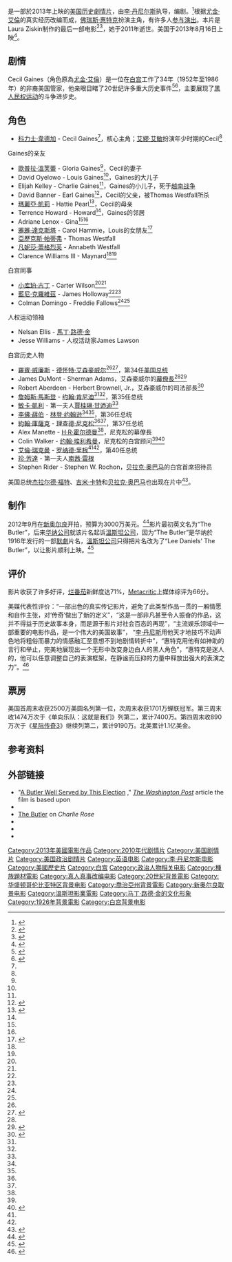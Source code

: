 {{noteTA
|T=zh-tw:白宮第一管家; zh-hk:白宮管家; zh-cn:白宫管家;
|G1=Show
|G2=Movie
|1=zh-hans:斯特朗;zh-hant:史壯;
|2=zh-tw:白宮第一管家; zh-hk:白宮管家; zh-cn:白宫管家;
|3=zh-tw:佛瑞斯·惠特克; zh-cn:福里斯特·惠特克; zh-hk:科力士·韋德加;
}}
{{Infobox film
| name           = 白宮管家
| original_name  = ''{{lang|en|The Butler}}''
| image          = The Butler poster.jpg
| image_size     =
| alt            =
| caption        = 美国海报
| director       = [[李·丹尼尔斯|李·丹尼尔斯]]
| producer       = Pamela Oas Williams<br />Laura Ziskin<br />[[李·丹尼尔斯|李·丹尼尔斯]]<br />Buddy Patrick<br />Cassian Elwes
| writer         = {{Link-en|丹尼·史壯|Danny Strong}}
| based on       = {{based on|''A Butler Well Served by This Election''|Wil Haygood}}
| starring       = <!-- PER POSTER'S BILLING BLOCK. DO NOT CHANGE-->[[科力士·韋德加|科力士·韋德加]]<br />[[奧花·雲費|奧花·雲費]]
| music          = Rodrigo Leão
| cinematography = Andrew Dunn
| editing        = Joe Klotz
| studio         = Laura Ziskin Productions<br />Windy Hill Pictures
| distributor    = [[溫斯坦影業|溫斯坦影業]]
| released       = {{film date|2013|08|16}}
| runtime        = 132 分钟
| country        = 美国<ref>[http://www.apdnews.com/news/32263.html “白宫管家”与8位总统的故事] {{webarchive|url=https://web.archive.org/web/20130823091520/http://www.apdnews.com/news/32263.html |date=2013-08-23 }}，亚太日报，2013年8月20日</ref>
| budget         = $3000万
| gross          = $167,708,305<ref>{{cite web |url=http://boxofficemojo.com/movies/?page=main&id=butler.htm |title=Lee Daniels' The Butler (2013) |publisher=Box Office Mojo |date= |accessdate=2013-12-07 |archive-date=2019-05-21 |archive-url=https://web.archive.org/web/20190521180127/https://www.boxofficemojo.com/movies/?page=main&id=butler.htm |dead-url=no }}</ref>
| hk_name        = 白宮管家
| tw_name        = 白宮第一管家
| cn_name        = 白宫管家
}}
{{作品名稱|name=''The Butler''|hk=白宮管家|tw=白宮第一管家|equiv-cn=hk}}是一部於2013年上映的[[美国|美国]][[历史|历史]][[劇情片|劇情片]]，由[[李·丹尼尔斯|李·丹尼尔斯]]执导，{{Link-en|丹尼·史壯|Danny Strong}}编剧。<ref name=THRCast>{{cite news |last=Nordyke |first=Kimberly |title='The Butler' Trailer: Oprah Winfrey Plays 'Proud' Wife to Forest Whitaker (Video) |url=http://www.hollywoodreporter.com/race/butler-trailer-oprah-winfrey-plays-518900 |accessdate=10 May 2013 |newspaper=[[The_Hollywood_Reporter|The Hollywood Reporter]] |date=7 May 2013 |archive-date=2013-11-13 |archive-url=https://web.archive.org/web/20131113001222/http://www.hollywoodreporter.com/race/butler-trailer-oprah-winfrey-plays-518900 |dead-url=no }}</ref>根据[[尤金·艾倫|尤金·艾倫]]的真实经历改编而成，[[佛瑞斯·惠特克|佛瑞斯·惠特克]]扮演主角，有许多人[[群戏|参与演出]]。本片是Laura Ziskin制作的最后一部电影<ref name=boies>{{cite web |url=http://www.deadline.com/2013/07/citing-its-1916-silent-film-short-warner-bros-blocking-harvey-weinstein-from-using-the-butler-title-on-lee-daniels-film/ |title=UPDATE: David Boies Charges Extortion As He Returns Fire In 'The Butler' Spat Between Warner Bros And The Weinstein Company |last1=Fleming |first1=Mike, Jr. |date=6 July 2013 |publisher=[[Deadline.com|Deadline.com]] |accessdate=27 July 2013 |archive-date=2014-06-25 |archive-url=https://web.archive.org/web/20140625130908/http://www.deadline.com/2013/07/citing-its-1916-silent-film-short-warner-bros-blocking-harvey-weinstein-from-using-the-butler-title-on-lee-daniels-film/ |dead-url=no }}</ref><ref>{{cite news |last=Rosen |first=Christopher |title='The Butler' Trailer: Lee Daniels' 'Forrest Gump' |url=http://www.huffingtonpost.com/2013/05/08/the-butler-trailer_n_3237243.html?utm_hp_ref=entertainment |accessdate=10 May 2013 |newspaper=[[The_Huffington_Post|The Huffington Post]] |date=9 May 2013 |archive-date=2016-03-03 |archive-url=https://web.archive.org/web/20160303233658/http://www.huffingtonpost.com/2013/05/08/the-butler-trailer_n_3237243.html?utm_hp_ref=entertainment |dead-url=no }}</ref>，她于2011年逝世。美国于2013年8月16日上映<ref>{{cite web|url=http://metro.co.uk/2013/07/20/director-lee-daniels-loses-appeal-over-title-of-new-film-the-butler-3891423/|title=The Butler to be re-titled – but only slightly – following dispute over name|last=Williamson|first=Caroline|date=20 July 2013|publisher=''Metro''|accessdate=6 August 2013|archive-date=2019-05-27|archive-url=https://web.archive.org/web/20190527054142/https://metro.co.uk/2013/07/20/director-lee-daniels-loses-appeal-over-title-of-new-film-the-butler-3891423/|dead-url=no}}</ref>。

== 剧情 ==
Cecil Gaines（角色原為[[尤金·艾倫|尤金·艾倫]]）是一位在[[白宫|白宫]]工作了34年（1952年至1986年）的非裔美国管家，他亲眼目睹了20世纪许多重大历史事件<ref>{{cite news |last=Child |first=Ben |title=The Butler trailer: Oprah Winfrey in the White House |url=http://www.guardian.co.uk/film/2013/may/09/the-butler-trailer-forest-whitaker |accessdate=10 May 2013 |newspaper=[[The_Guardian|The Guardian]] |location=London |date=9 May 2013 |archive-date=2013-07-16 |archive-url=https://web.archive.org/web/20130716100645/http://www.guardian.co.uk/film/2013/may/09/the-butler-trailer-forest-whitaker |dead-url=no }}</ref><ref>{{cite news |last=Roberts |first=Roxanne |title=Trailer for 'The Butler,' based on life of the White House's Eugene Allen |url=http://www.washingtonpost.com/blogs/reliable-source/wp/2013/05/08/trailer-for-the-butler-based-on-life-of-the-white-houses-eugene-allen/ |accessdate=10 May 2013 |newspaper=[[The_Washington_Post|The Washington Post]] |date=8 May 2013 |author2=Amy Argetsinger |archive-date=2014-11-29 |archive-url=https://web.archive.org/web/20141129083000/http://www.washingtonpost.com/blogs/reliable-source/wp/2013/05/08/trailer-for-the-butler-based-on-life-of-the-white-houses-eugene-allen/ |dead-url=no }}</ref>，主要展现了[[非裔美国人|黑人]][[民权运动|民权运动]]的斗争进步史。

== 角色 ==
* [[科力士·韋德加|科力士·韋德加]] - Cecil Gaines<ref name=THRCast/>，核心主角；[[艾繆·艾敏|艾繆·艾敏]]扮演年少时期的Cecil<ref name=NYTR/>
;Gaines的亲友
* [[歐普拉·溫芙蕾|歐普拉·溫芙蕾]] - Gloria Gaines<ref name=THRCast/>，Cecil的妻子
* David Oyelowo - Louis Gaines<ref name=THRCast/>，Gaines的大儿子
* Elijah Kelley - Charlie Gaines<ref name=NYTR/>，Gaines的小儿子，死于[[越南战争|越南战争]]
* David Banner - Earl Gaines<ref name=NYTR>{{cite news|last=Scott|first=A.O.|title=Black Man, White House, and History|url=http://movies.nytimes.com/2013/08/16/movies/lee-daniels-the-butler-stars-forest-whitaker.html?pagewanted=all&_r=0|accessdate=17 August 2013|newspaper=The New York Times|date=15 August 2013}}</ref>，Cecil的父亲，被Thomas Westfall所杀
* [[瑪麗亞·凱莉|瑪麗亞·凱莉]] - Hattie Pearl<ref>{{cite web | title=Lee Daniels' The Butler (2013) | url=http://movies.nytimes.com/movie/456871/Lee-Daniels-The-Butler/cast | publisher = [[All_Media_Guide|All Media Guide]] via ''[[The_New_York_Times|The New York Times]]'' | accessdate=8 August 2013}}</ref>，Cecil的母亲
* Terrence Howard - Howard<ref name=THRCast/>，Gaines的邻居
* Adriane Lenox - Gina<ref name=NYTR/><ref name=TNYTCast/>
* [[雅雅·達克斯塔|雅雅·達克斯塔]] - Carol Hammie，Louis的女朋友<ref name=AwC>{{cite web|last=Johnson|first=Terence|title=Awards Profile: The Butler|url=http://www.awardscircuit.com/2013/04/12/awards-profile-the-butler/|publisher=Awards Circuit|accessdate=12 May 2013|archive-date=2019-05-20|archive-url=https://web.archive.org/web/20190520205212/http://www.awardscircuit.com/2013/04/12/awards-profile-the-butler/|dead-url=yes}}</ref>
* [[亞歷克斯·帕蒂弗|亞歷克斯·帕蒂弗]] - Thomas Westfall
* [[凡妮莎·蕾格烈芙|凡妮莎·蕾格烈芙]] - Annabeth Westfall
* Clarence Williams III - Maynard<ref name=NYTR/><ref name=TNYTCast/>
; 白宫同事
* [[小库珀·古丁|小库珀·古丁]] - Carter Wilson<ref name=THRCast/><ref name=NYTR/>
* [[藍尼·克羅維茲|藍尼·克羅維茲]] - James Holloway<ref name=THRCast/><ref name=NYTR/>
* Colman Domingo - Freddie Fallows<ref name=NYTR/><ref name=AwC/>

; 人权运动领袖
* Nelsan Ellis - [[馬丁·路德·金|馬丁·路德·金]]
* Jesse Williams - 人权活动家James Lawson

;白宫历史人物
* [[羅賓·威廉斯|羅賓·威廉斯]] - [[德怀特·艾森豪威尔|德怀特·艾森豪威尔]]<ref name=THRCast/><ref name=EWCast>{{cite news |last=Labrecque |first=Jeff |title='The Butler': The new trailer showcases Oscar-winning actors tackling history -- VIDEO |url=http://popwatch.ew.com/2013/05/08/the-butler-trailer-presidents/ |accessdate=10 May 2013 |publisher=[[Entertainment_Weekly|Entertainment Weekly]] |work=PopWatch (column) |date=8 May 2013 |archive-date=2013-05-26 |archive-url=https://web.archive.org/web/20130526180558/http://popwatch.ew.com/2013/05/08/the-butler-trailer-presidents/ |dead-url=no }}</ref>，第34任[[美国总统|美国总统]]
* James DuMont - Sherman Adams，艾森豪威尔的[[白宫办公厅主任|幕僚長]]<ref name=TNYTCast/><ref>{{cite web|last=Ingram|first=Bruce|title=Fame comes second for Evanston actor starring in 'The Butler'|url=http://lincolnshire.suntimes.com/people/butler-DIN-08152013:article|publisher=Sun-Times Media|accessdate=17 August 2013|date=16 August 2013|deadurl=yes|archiveurl=https://web.archive.org/web/20131016213249/http://lincolnshire.suntimes.com/people/butler-DIN-08152013:article|archivedate=2013年10月16日}}</ref>
* Robert Aberdeen - Herbert Brownell, Jr.，艾森豪威尔的司法部長<ref name=TNYTCast>{{cite news|title=Lee Daniels' The Butler (2013)|url=http://movies.nytimes.com/movie/456871/Lee-Daniels-The-Butler/cast|accessdate=17 August 2013|newspaper=The New York Times}}</ref>
* [[詹姆斯·馬斯登|詹姆斯·馬斯登]] - [[约翰·肯尼迪|约翰·肯尼迪]]<ref name=THRCast/><ref name=EWCast/>，第35任总统
* [[敏卡·凱利|敏卡·凱利]] - 第一夫人[[賈桂琳·甘迺迪|賈桂琳·甘迺迪]]<ref name=EWCast/>
* [[李佛·薛伯|李佛·薛伯]] - [[林登·约翰逊|林登·约翰逊]]<ref name=THRCast/><ref name=EWCast/>，第36任总统
* [[約翰·庫薩克|約翰·庫薩克]] - [[理查德·尼克松|理查德·尼克松]]<ref name=THRCast/><ref name=EWCast/>，第37任总统
* Alex Manette - [[H·R·霍尔德曼|H·R·霍尔德曼]]<ref name=THRCast/>，尼克松的幕僚長
* Colin Walker - [[约翰·埃利希曼|约翰·埃利希曼]]，尼克松的白宫顾问<ref name=TNYTCast/><ref>{{cite news|last=Wirt|first=John|title=N.O. native Walker joins The Butler cast|url=http://theadvocate.com/utility/homepagestories/6781003-129/no-native-walker-joins-the|accessdate=17 August 2013|newspaper=The Advocate|date=16 August 2013|archive-date=2013-11-01|archive-url=https://web.archive.org/web/20131101162005/http://theadvocate.com/utility/homepagestories/6781003-129/no-native-walker-joins-the|dead-url=no}}</ref>
* [[艾倫·瑞克曼|艾倫·瑞克曼]] - [[罗纳德·里根|罗纳德·里根]]<ref name=THRCast/><ref name=EWCast/>，第40任总统
* [[珍·芳達|珍·芳達]] - 第一夫人[[南茜·雷根|南茜·雷根]]
* Stephen Rider - Stephen W. Rochon，[[贝拉克·奥巴马|贝拉克·奥巴马]]的白宫首席招待员

美国总统[[杰拉尔德·福特|杰拉尔德·福特]]、[[吉米·卡特|吉米·卡特]]和[[贝拉克·奥巴马|贝拉克·奥巴马]]也出现在片中<ref>{{cite news|last=Makarechi|first=Kia|title='Lee Daniels' The Butler' Celebrated By Oprah, Forest Whitaker, Gayle King & More In New York|url=http://www.huffingtonpost.com/2013/08/01/lee-daniels-the-butler-screening_n_3685944.html|accessdate=August 19, 2013|publisher=[[The_Huffington_Post|The Huffington Post]]|date=August 1, 2013|archive-date=2016-10-30|archive-url=https://web.archive.org/web/20161030203442/http://www.huffingtonpost.com/2013/08/01/lee-daniels-the-butler-screening_n_3685944.html|dead-url=no}}</ref>。

== 制作 ==
2012年9月在[[新奥尔良|新奥尔良]]开拍，预算为3000万美元。<ref name=holly13>{{cite web| title = Why 'Lee Daniels' The Butler' Has 41 Producers| url = http://www.hollywoodreporter.com/news/why-lee-daniels-butler-has-605011| date = 2013-08-14| accessdate = 2013-08-15| publisher = Hollywood Reporter| archive-date = 2020-11-24| archive-url = https://web.archive.org/web/20201124190228/https://www.hollywoodreporter.com/news/why-lee-daniels-butler-has-605011| dead-url = no}}</ref>影片最初英文名为“The Butler”，后来[[华纳公司|华纳公司]]就该片名起诉[[溫斯坦影業|溫斯坦公司]]，因为“The Butler”是华纳於1916年发行的一部[[默劇|默劇]]片名，[[溫斯坦影業|溫斯坦公司]]只得把片名改为了“Lee Daniels' The Butler”，以让影片顺利上映。<ref >{{cite web |url=http://ent.163.com/13/0818/09/96I6E94P000300B1.html |language= |title=《海扁王2》午夜场票房120万 口碑跳水前景堪忧 |publisher=Mtime时光网 |date=2013-08-18 |accessdate= |archive-url=https://web.archive.org/web/20130821053047/http://ent.163.com/13/0818/09/96I6E94P000300B1.html |archive-date=2013-08-21 |dead-url=yes }}</ref>

== 评价 ==
影片收获了许多好评，[[烂番茄|烂番茄]]新鲜度达71%，[[Metacritic|Metacritic]]上媒体综评为66分。

美媒代表性评价：“一部出色的真实传记影片，避免了此类型作品一贯的一厢情愿和自作主张，对‘传奇’做出了新的定义”，“这是一部非凡甚至令人振奋的作品，这并不得益于历史故事本身，而是源于影片对社会百态的再现”，“主流娱乐领域中一部重要的电影作品，是一个伟大的美国故事”， “[[李·丹尼尔斯|李·丹尼斯]]用他天才地技巧不动声色地将粗俗而暴力的情感融汇至意想不到地剧情转折中”，“惠特克用他有如神助的言行和举止，完美地展现出一个无形中改变身边白人的黑人角色”，“惠特克是迷人的，他可以任意调整自己的表演框架，在静谧而压抑的力量中释放出强大的表演之力”。<ref>{{Cite web |url=http://ent.sina.com.cn/m/f/2013-08-19/ba3990577.shtml |title=新片《白宫管家》《海扁王2》《乔布斯》 |access-date=2013-08-19 |archive-date=2021-04-20 |archive-url=https://web.archive.org/web/20210420175733/http://ent.sina.com.cn/m/f/2013-08-19/ba3990577.shtml |dead-url=no }}</ref>

== 票房 ==
美国首周末收获2500万美圆名列第一位，次周末收获1701万蝉联冠军。第三周末收1474万次于《单向乐队：这就是我们》列第二，累计7400万。第四周末收890万次于《[[星际传奇3|星际传奇3]]》继续列第二，累计9190万。北美累计1.1亿美金。

{{start box}}
{{succession prize box|《[[極樂世界_(電影)|極樂世界]]》|《[[1世代：我們的世代|1世代：我們的世代]]》|[[2013年美國週末票房冠軍|2013年美國週末票房冠軍]]|第33、34周}}
{{end box}}

== 参考资料 ==
{{reflist|2}}

== 外部链接 ==
*"[http://www.washingtonpost.com/wp-dyn/content/article/2008/11/06/AR2008110603948_pf.html A Butler Well Served by This Election] {{Wayback|url=http://www.washingtonpost.com/wp-dyn/content/article/2008/11/06/AR2008110603948_pf.html |date=20170617205646 }}," ''[[The_Washington_Post|The Washington Post]]'' article the film is based upon
* {{Metacritic|lee-daniels-the-butler|白宮第一管家}}
*[https://web.archive.org/web/20130812041211/http://charlierose.com/watch/60250722 The Butler] on ''Charlie Rose''
* {{douban|3292949}}
* {{IMDb title|1327773|白宮第一管家}}
* {{rotten-tomatoes|lee_daniels_the_butler|白宮第一管家}}

{{DEFAULTSORT:Butler}}
[[Category:2013年美國電影作品|Category:2013年美國電影作品]]
[[Category:2010年代剧情片|Category:2010年代剧情片]]
[[Category:美国剧情片|Category:美国剧情片]]
[[Category:美国政治剧情片|Category:美国政治剧情片]]
[[Category:英语电影|Category:英语电影]]
[[Category:李·丹尼尔斯电影|Category:李·丹尼尔斯电影]]
[[Category:美國歷史片|Category:美國歷史片]]
[[Category:白宫|Category:白宫]]
[[Category:政治人物相关电影|Category:政治人物相关电影]]
[[Category:種族題材電影|Category:種族題材電影]]
[[Category:真人真事改编电影|Category:真人真事改编电影]]
[[Category:20世紀背景電影|Category:20世紀背景電影]]
[[Category:华盛顿哥伦比亚特区背景电影|Category:华盛顿哥伦比亚特区背景电影]]
[[Category:喬治亞州背景電影|Category:喬治亞州背景電影]]
[[Category:新奥尔良取景电影|Category:新奥尔良取景电影]]
[[Category:溫斯坦影業電影|Category:溫斯坦影業電影]]
[[Category:马丁·路德·金的文化形象|Category:马丁·路德·金的文化形象]]
[[Category:1926年背景電影|Category:1926年背景電影]]
[[Category:白宫背景电影|Category:白宫背景电影]]